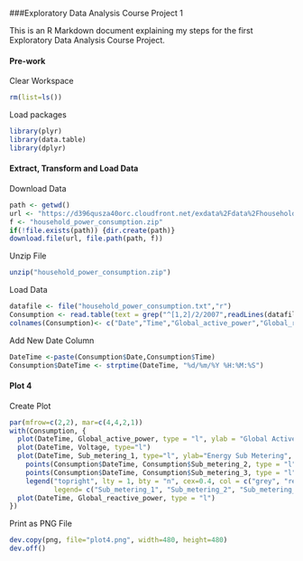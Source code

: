 ###Exploratory Data Analysis Course Project 1

This is an R Markdown document explaining my steps for the first Exploratory Data Analysis Course Project.

#### Pre-work

Clear Workspace

```{r}
rm(list=ls())
```

Load packages

```{r}
library(plyr)
library(data.table)
library(dplyr)
```

#### Extract, Transform and Load Data

Download Data

```{r}
path <- getwd()
url <- "https://d396qusza40orc.cloudfront.net/exdata%2Fdata%2Fhousehold_power_consumption.zip"
f <- "household_power_consumption.zip"
if(!file.exists(path)) {dir.create(path)}
download.file(url, file.path(path, f))
```

Unzip File

```{r}
unzip("household_power_consumption.zip")
```

Load Data

```{r}
datafile <- file("household_power_consumption.txt","r")
Consumption <- read.table(text = grep("^[1,2]/2/2007",readLines(datafile),value=TRUE), sep=";",na.strings="?")
colnames(Consumption)<- c("Date","Time","Global_active_power","Global_reactive_power","Voltage","Global_intensity","Sub_metering_1","Sub_metering_2","Sub_metering_3" )
```

Add New Date Column

```{r}
DateTime <-paste(Consumption$Date,Consumption$Time)
Consumption$DateTime <- strptime(DateTime, "%d/%m/%Y %H:%M:%S")
```

#### Plot 4

Create Plot

```{r}
par(mfrow=c(2,2), mar=c(4,4,2,1))
with(Consumption, {
  plot(DateTime, Global_active_power, type = "l", ylab = "Global Active Power")
  plot(DateTime, Voltage, type="l")
  plot(DateTime, Sub_metering_1, type="l", ylab="Energy Sub Metering", col = "grey")
    points(Consumption$DateTime, Consumption$Sub_metering_2, type = "l", col = "red")
    points(Consumption$DateTime, Consumption$Sub_metering_3, type = "l", col = "blue")
    legend("topright", lty = 1, bty = "n", cex=0.4, col = c("grey", "red", "blue"), 
           legend= c("Sub_metering_1", "Sub_metering_2", "Sub_metering_3")) # cex adjusts the the size of legend words, bty removes boundaries
  plot(DateTime, Global_reactive_power, type = "l")
})
```

Print as PNG File

```{r}
dev.copy(png, file="plot4.png", width=480, height=480)
dev.off()
```
